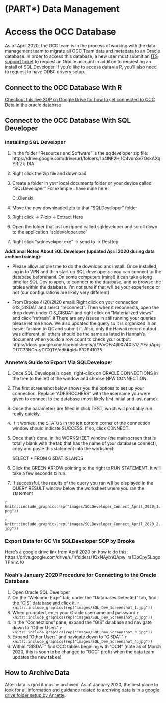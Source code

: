 # (PART\*) Data Management {-}

# Access the OCC Database

As of April 2020, the OCC team is in the process of working with the data management team to migrate all OCC Team data and metadata to an Oracle database. In order to access this database, a new user must submit an [ITS support ticket](https://www.st.nmfs.noaa.gov/jira/login.jsp?permissionViolation=true&os_destination=%2Fbrowse%2FPICITS-181121%3Ffilter%3D-2&page_caps=&user_role=) to request an Oracle account in addition to requesting an install of SQL Developer. If you'd like to access data via R, you'll also need to request to have ODBC drivers setup. 

## Connect to the OCC Database With R

[Checkout this live SOP on Google Drive for how to get connected to OCC Data in the oracle database](https://docs.google.com/document/d/19hVuyRj78kB3NHR4xF-mWZeOZCwYMDNSLSwQc08Af7s/edit#)

## Connect to the OCC Database With SQL Developer

### Installing SQL Developer

1. In the folder “Resources and Software” is the sqldeveloper zip file: https://drive.google.com/drive/u/1/folders/1b4lNP2Hj1C4vonSv7OskAXqYRfZk-DIA

2. Right click the zip file and download.

3. Create a folder in your local documents folder on your device called “SQLDeveloper”
For example I have mine here:

     C:\Users\Brooke.Olenski\Documents\sqldeveloper

4. Move the new downloaded zip to that “SQLDeveloper” folder

5. Right click -> 7-zip -> Extract Here

6. Open the folder that just unzipped called sqldeveloper and scroll down to the application “sqldeveloper.exe”

7. Right click “sqldeveloper.exe” -> send to -> Desktop

**Addtional Notes About SQL Developer (updated April 2020 during data archive training):**

* Please allow ample time to do the download and install. Once installed, log in to VPN and then start up SQL developer so you can connect to the database beforehand. On some computers (mine!) it can take a long time for SQL Dev to open, to connect to the database, and to browse the tables within the database. I'm not sure if that will be your experience or not (our configurations are likely very different)

* From Brooke 4/20/2020 email: Right click on your connection GIS_GISDAT and select "reconnect". Then when it reconnects, open the drop down under GIS_GISDAT and right click on "Materialized views" and click "refresh".
If There are any issues in still running your queries please let me know. We also updated the query so it is organized in an easier fashion to QC and submit it. 
Also, only the Hawaii record output was different, all others should be the same as listed in Hannah's document when you do a row count to check your output:
https://docs.google.com/spreadsheets/d/1VvOFz4jl0X74XIs1ZjYFauApcjDf7C73NCn-yCCXjTY/edit#gid=632841035 

### Annete's Guide to Export Via SQLDeveloper

1. Once SQL Developer is open, right-click on ORACLE CONNECTIONS in the tree to the left of the window and choose NEW CONNECTION.
2. The first screenshot below shows you the options to set up your connection. Replace "ADESROCHERS" with the username you were given to connect to the database (most likely first initial and last name). 
3. Once the parameters are filled in click TEST, which will probably run really quickly.
4. If it worked, the STATUS in the left bottom corner of the connection window should indicate SUCCESS. If so, click CONNECT. 
5. Once that's done, in the WORKSHEET window (the main screen that is totally blank with the tab that has the name of your database connect), copy and paste this statement into the worksheet:  

   SELECT * FROM GISDAT.ISLANDS
   
7. Click the GREEN ARROW pointing to the right to RUN STATEMENT. It will take a few seconds to run. 
8. If successful, the results of the query you ran will be displayed in the QUERY RESULT window below the worksheet where you ran the statement

`r knitr::include_graphics(rep("images/SQLDeveloper_Connect_April_2020_1.png"))`

`r knitr::include_graphics(rep("images/SQLDeveloper_Connect_April_2020_2.jpg"))`

### Export Data for QC Via SQLDeveloper SOP by Brooke

Here's a google drive link from April 2020 on how to do this:
https://drive.google.com/drive/u/1/folders/1QxNAybnQApw_rs1DbCpy5LbgxTPhm5f8


### Noah's January 2020 Procedure for Connecting to the Oracle Database

1. Open Oracle SQL Developer
2. On the "Welcome Page" tab, under the "Databases Detected" tab, find the "GIS" database and click it.
`r knitr::include_graphics(rep("images/SQL_Dev_Screenshot_1.jpg"))`
3. When prompted, enter your Oracle username and password
`r knitr::include_graphics(rep("images/SQL_Dev_Screenshot_2.jpg"))`
4. In the "Connections" pane, expand the "GIS" database and navigate down to "Other Users"
`r knitr::include_graphics(rep("images/SQL_Dev_Screenshot_3.jpg"))`
5. Expand "Other Users" and navigate down to "GISDAT"
`r knitr::include_graphics(rep("images/SQL_Dev_Screenshot_4.jpg"))`
6. Within "GISDAT" find OCC tables begining with "OCN" (note as of March 2020, this is soon to be changed to "OCC" prefix when the data team updates the new tables)

## How to Archive Data

After data is qc'd it mus be archived. As of January 2020, the best place to look for all information and guidance related to archiving data is in a [google drive folder setup by Annette](https://drive.google.com/drive/folders/1Oq76hN6eOhhJOevwZiO0nX4Gtf0tiJrp).




